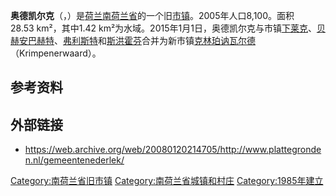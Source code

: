 {{Unreferenced|time=2018-08-23T13:20:25+00:00}}
{{noteTA|G1=荷兰地名}}
{{Infobox settlement
<!-- See Template:Infobox settlement for additional fields and descriptions -->
<!-- Name and transliteration -->
| name                    = 奥德凯尔克
| native_name             = Ouderkerk
| settlement_type         = 旧[[市镇_(荷兰)|市镇]]
<!-- Images, nickname, motto -->
| image_skyline           = Ouderkerk aan den IJssel.jpg
| image_alt               = 
| image_caption           = [[艾瑟尔河畔奥德凯尔克|艾瑟尔河畔奥德凯尔克]]一览
| image_flag              = Ouderkerk (Zuid-Holland) vlag.svg
| flag_size               = 100x67px
| flag_alt                = 
| image_shield            = Coat of arms of Ouderkerk.svg
| shield_size             = 100x80px
| shield_alt              = 
<!-- Maps, coordinates -->
| image_map               = Map - NL - Municipality code 0644 (2009).svg
| map_alt                 = Highlighted position of Ouderkerk in a municipal map of South Holland
| map_caption             = 奥德凯尔克在南荷兰省的位置
| coordinates             = {{coord|51|56|N|4|38|E|region:NL|display=inline,title}}
| coordinates_footnotes   = 
| subdivision_type        = [[世界政區索引|国家]]
| subdivision_name        = {{NL}}
| subdivision_type1       = [[荷蘭省份|省份]]
| subdivision_name1       = [[南荷兰省|南荷兰省]]
| subdivision_type2       = [[市镇_(荷兰)|市镇]]
| subdivision_name2       = [[克林珀讷瓦尔德|克林珀讷瓦尔德]]
| established_title       = 成立
| established_date        = 1985年1月1日
<!-- Geographic information -->
| unit_pref               = Metric
<!-- ALL fields with measurements have automatic unit conversion -->
<!-- for references: use <ref> tags -->
| area_footnotes          = <ref>{{Dutch municipality total area|dataref}}</ref>
<!-- square kilometers -->
| area_total_km2          = {{Dutch municipality total area|Ouderkerk}}
| area_land_km2           = {{Dutch municipality land area|Ouderkerk}}
| area_water_km2          = {{Dutch municipality water area|Ouderkerk}}
| elevation_footnotes     = <ref name="AHN">{{cite web
 |url = http://www.ahn.nl/postcodetool
 |title = Postcodetool for 2935AB
 |trans-title = 
 |language = nl
 |author = <!--Staff writer(s); no by-line.-->
 |date = 
 |work = Actueel Hoogtebestand Nederland
 |publisher = Het Waterschapshuis
 |accessdate = 17 August 2013
 |archive-date = 2013-09-21
 |archive-url = https://web.archive.org/web/20130921053543/http://www.ahn.nl/postcodetool
 |dead-url = no
 }}</ref>
| elevation_m             = 0
| elevation_max_footnotes = <!-- for references: use <ref> tags -->
| elevation_max_m         =
| elevation_min_footnotes = <!-- for references: use <ref> tags -->
| elevation_min_m         =
<!-- Population, demographics -->
| population_footnotes    = <ref>{{Dutch municipality population|dataref}}</ref>
| population_total        = {{Dutch municipality population|Ouderkerk}}
| population_as_of        = {{MONTHNAME|{{Dutch municipality population|popbasemonth}}}} {{Dutch municipality population|popbaseyear}}
| population_density_km2  = {{Dutch municipality population density|Ouderkerk}} <!-- For automatic calculation: auto-->
| population_demonym      = Ouderkerker
<!-- Other information -->
| timezone1               = [[欧洲中部时间|CET]]
| utc_offset1             = +1
| timezone1_DST           = [[欧洲中部夏令时间|CEST]]
| utc_offset1_DST         = +2
| postal_code_type        = 邮政编码
| postal_code             = 2830–2831, 2935
| area_code_type          = 电话区号
| area_code               = 0180, 0182
| website                 = {{URL|1=http://www.ouderkerk.nl}}
| footnotes               =
}}

'''奥德凯尔克'''（{{lang-nl|Ouderkerk}}，{{IPA-nl|ˈɑu̯.dərˌkɛrk|lang|Nl-Ouderkerk.ogg}}）是[[荷兰|荷兰]][[南荷兰省|南荷兰省]]的一个旧[[市镇_(荷兰)|市镇]]。2005年人口8,100。面积28.53 km²，其中1.42 km²为水域。2015年1月1日，奥德凯尔克与市镇[[下莱克|下莱克]]、[[贝赫安巴赫特|贝赫安巴赫特]]、[[弗利斯特|弗利斯特]]和[[斯洪霍芬|斯洪霍芬]]合并为新市镇[[克林珀讷瓦尔德|克林珀讷瓦尔德]]（Krimpenerwaard）。

== 参考资料 ==
{{Reflist}}

==外部链接==
*https://web.archive.org/web/20080120214705/http://www.plattegronden.nl/gemeentenederlek/

[[Category:南荷兰省旧市镇|Category:南荷兰省旧市镇]]
[[Category:南荷兰省城镇和村庄|Category:南荷兰省城镇和村庄]]
[[Category:1985年建立|Category:1985年建立]]